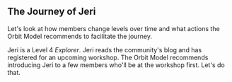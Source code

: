 ## The Journey of Jeri

Let's look at how members change levels over time
and what actions the Orbit Model recommends to facilitate
the journey.

Jeri is a Level 4 _Explorer_. Jeri reads the community's
blog and has registered for an upcoming workshop.
The Orbit Model recommends introducing Jeri to a few members
who'll be at the workshop first. Let's do that.
